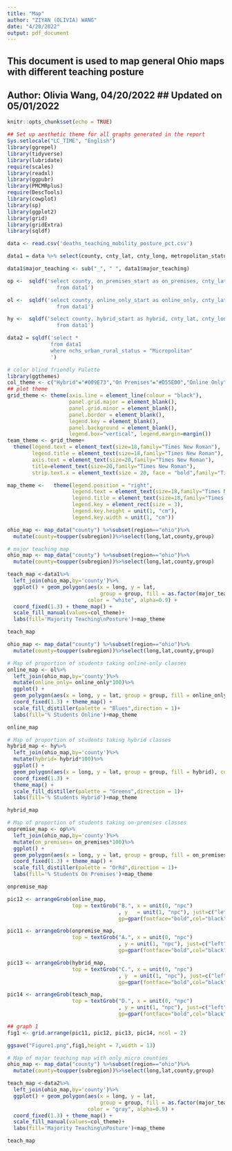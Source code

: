 ---
title: "Map"
author: "ZIYAN (OLIVIA) WANG"
date: "4/20/2022"
output: pdf_document
---
## This document is used to map general Ohio maps with different teaching posture
## Author: Olivia Wang, 04/20/2022 ## Updated on 05/01/2022


```{r setup, include=FALSE}
knitr::opts_chunk$set(echo = TRUE)
```

```{r}
## Set up aesthetic theme for all graphs generated in the report
Sys.setlocale("LC_TIME", "English")
library(ggrepel)
library(tidyverse)
library(lubridate)
require(scales)
library(readxl)
library(ggpubr)
library(PMCMRplus)
require(DescTools)
library(cowplot)
library(sp)
library(ggplot2)
library(grid)
library(gridExtra)
library(sqldf)
```

```{r}
data <- read.csv('deaths_teaching_mobility_posture_pct.csv')

data1 = data %>% select(county, cnty_lat, cnty_long, metropolitan_status, nchs_urban_rural_status, county_enroll, hybrid_start, online_only_start, on_premises_start, major_teaching_start) %>% distinct()

data1$major_teaching <- sub("_", " ", data1$major_teaching)
```

```{r}
op <-  sqldf('select county, on_premises_start as on_premises, cnty_lat, cnty_long
                from data1')

ol <-  sqldf('select county, online_only_start as online_only, cnty_lat, cnty_long
                from data1')

hy <-  sqldf('select county, hybrid_start as hybrid, cnty_lat, cnty_long
                from data1')

data2 = sqldf('select *
              from data1
              where nchs_urban_rural_status = "Micropolitan"
              ')
```

```{r}
# color blind friendly Palette
library(ggthemes)
col_theme <- c("Hybrid"="#009E73","On Premises"="#D55E00","Online Only"="#0072B2")
## plot theme
grid_theme <- theme(axis.line = element_line(colour = "black"),
                    panel.grid.major = element_blank(),
                    panel.grid.minor = element_blank(),
                    panel.border = element_blank(),
                    legend.key = element_blank(),
                    panel.background = element_blank(),
                    legend.box="vertical", legend.margin=margin())
team_theme <- grid_theme+
  theme(legend.text = element_text(size=18,family="Times New Roman"),
        legend.title = element_text(size=18,family="Times New Roman"),
        axis.text = element_text(size=20,family="Times New Roman"),
        title=element_text(size=20,family="Times New Roman"),
        strip.text.x = element_text(size = 20, face = "bold",family="Times New Roman"))

map_theme <-   theme(legend.position = "right",
                     legend.text = element_text(size=18,family="Times New Roman"),
                     legend.title = element_text(size=18,family="Times New Roman"),
                     legend.key = element_rect(size = 3),
                     legend.key.height = unit(1, "cm"),
                     legend.key.width = unit(1, "cm"))

ohio_map <- map_data("county") %>%subset(region=="ohio")%>%
  mutate(county=toupper(subregion))%>%select(long,lat,county,group)
```

```{r warning=FALSE}
# major teaching map
ohio_map <- map_data("county") %>%subset(region=="ohio")%>%
  mutate(county=toupper(subregion))%>%select(long,lat,county,group)

teach_map <-data1%>%
  left_join(ohio_map,by='county')%>%
  ggplot() + geom_polygon(aes(x = long, y = lat, 
                              group = group, fill = as.factor(major_teaching)), 
                          color = "white", alpha=0.9) + 
  coord_fixed(1.3) + theme_map() + 
  scale_fill_manual(values=col_theme)+ 
  labs(fill='Majority Teaching\nPosture')+map_theme

teach_map
```

```{r warning=FALSE}
ohio_map <- map_data("county") %>%subset(region=="ohio")%>%
  mutate(county=toupper(subregion))%>%select(long,lat,county,group)

# Map of proportion of students taking online-only classes
online_map <- ol%>%
  left_join(ohio_map,by='county')%>%
  mutate(online_only= online_only*100)%>%
  ggplot() + 
  geom_polygon(aes(x = long, y = lat, group = group, fill = online_only), color = "gray") + 
  coord_fixed(1.3) + theme_map() +
  scale_fill_distiller(palette = "Blues",direction = 1)+
  labs(fill='% Students Online')+map_theme

online_map
```

```{r warning=FALSE}
# Map of proportion of students taking hybrid classes
hybrid_map <- hy%>%
  left_join(ohio_map,by='county')%>%
  mutate(hybrid= hybrid*100)%>%
  ggplot() + 
  geom_polygon(aes(x = long, y = lat, group = group, fill = hybrid), color = "gray") + 
  coord_fixed(1.3) + 
  theme_map() +
  scale_fill_distiller(palette = "Greens",direction = 1)+
  labs(fill='% Students Hybrid')+map_theme

hybrid_map
```

```{r warning=FALSE}
# Map of proportion of students taking on-premises classes
onpremise_map <- op%>%
  left_join(ohio_map,by='county')%>%
  mutate(on_premises= on_premises*100)%>%
  ggplot() + 
  geom_polygon(aes(x = long, y = lat, group = group, fill = on_premises), color = "gray") + 
  coord_fixed(1.3) + theme_map() +
  scale_fill_distiller(palette = "OrRd",direction = 1)+
  labs(fill='% Students On Premises')+map_theme

onpremise_map
```

```{r}
pic12 <- arrangeGrob(online_map, 
                     top = textGrob("B.", x = unit(0, "npc")
                                    , y   = unit(1, "npc"), just=c("left","top"),
                                    gp=gpar(fontface="bold",col="black", fontsize=22, fontfamily="Times Roman")))

pic11 <- arrangeGrob(onpremise_map, 
                     top = textGrob("A.", x = unit(0, "npc")
                                    , y = unit(1, "npc"), just=c("left","top"),
                                    gp=gpar(fontface="bold",col="black", fontsize=22, fontfamily="Times Roman")))

pic13 <- arrangeGrob(hybrid_map, 
                     top = textGrob("C.", x = unit(0, "npc")
                                    , y  = unit(1, "npc"), just=c("left","top"),
                                    gp=gpar(fontface="bold",col="black", fontsize=22, fontfamily="Times Roman")))

pic14 <- arrangeGrob(teach_map, 
                     top = textGrob("D.", x = unit(0, "npc")
                                    , y = unit(1, "npc"), just=c("left","top"),
                                    gp=gpar(fontface="bold",col="black", fontsize=22, fontfamily="Times Roman")))

## graph 1
fig1 <- grid.arrange(pic11, pic12, pic13, pic14, ncol = 2)

ggsave("Figure1.png",fig1,height = 7,width = 13)
```


```{r warning=FALSE}
# Map of major teaching map with only micro counties
ohio_map <- map_data("county") %>%subset(region=="ohio")%>%
  mutate(county=toupper(subregion))%>%select(long,lat,county,group)

teach_map <-data2%>%
  left_join(ohio_map,by='county')%>%
  ggplot() + geom_polygon(aes(x = long, y = lat, 
                              group = group, fill = as.factor(major_teaching)), 
                          color = "gray", alpha=0.9) + 
  coord_fixed(1.3) + theme_map() + 
  scale_fill_manual(values=col_theme)+ 
  labs(fill='Majority Teaching\nPosture')+map_theme

teach_map
```

